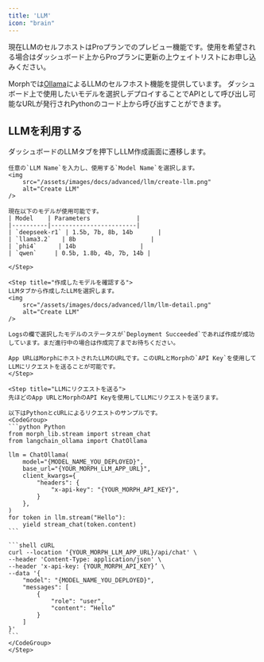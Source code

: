 ```yaml
---
title: 'LLM'
icon: "brain"
---
```


<Warning>
  現在LLMのセルフホストはProプランでのプレビュー機能です。使用を希望される場合はダッシュボード上からProプランに更新の上ウェイトリストにお申し込みください。
</Warning>

Morphでは[Ollama](https://ollama.com "Ollama")によるLLMのセルフホスト機能を提供しています。
ダッシュボード上で使用したいモデルを選択しデプロイすることでAPIとして呼び出し可能なURLが発行されPythonのコード上から呼び出すことができます。


## LLMを利用する

<Steps>
    <Step title="LLMをデプロイする">
    ダッシュボードのLLMタブを押下しLLM作成画面に遷移します。
    
    任意の`LLM Name`を入力し、使用する`Model Name`を選択します。
    <img
        src="/assets/images/docs/advanced/llm/create-llm.png"
        alt="Create LLM"
    />

    現在以下のモデルが使用可能です。
    | Model    | Parameters             |
    |----------|------------------------|
    | `deepseek-r1` | 1.5b, 7b, 8b, 14b       |
    | `llama3.2`   | 8b                     |
    | `phi4`      | 14b                  |
    | `qwen`     | 0.5b, 1.8b, 4b, 7b, 14b |

    </Step>

    <Step title="作成したモデルを確認する">
    LLMタブから作成したLLMを選択します。
    <img
        src="/assets/images/docs/advanced/llm/llm-detail.png"
        alt="Create LLM"
    />
    
    Logsの欄で選択したモデルのステータスが`Deployment Succeeded`であれば作成が成功しています。まだ進行中の場合は作成完了までお待ちください。

    App URLはMorphにホストされたLLMのURLです。このURLとMorphの`API Key`を使用してLLMにリクエストを送ることが可能です。
    </Step>    

    <Step title="LLMにリクエストを送る">
    先ほどのApp URLとMorphのAPI Keyを使用してLLMにリクエストを送ります。

    以下はPythonとcURLによるリクエストのサンプルです。
    <CodeGroup>
    ```python Python
    from morph_lib.stream import stream_chat
    from langchain_ollama import ChatOllama

    llm = ChatOllama(
        model="{MODEL_NAME_YOU_DEPLOYED}",
        base_url="{YOUR_MORPH_LLM_APP_URL}",
        client_kwargs={
            "headers": {
                "x-api-key": "{YOUR_MORPH_API_KEY}",
            }
        },
    )
    for token in llm.stream("Hello"):
        yield stream_chat(token.content)
    ```

    ```shell cURL
    curl --location ‘{YOUR_MORPH_LLM_APP_URL}/api/chat' \
    --header 'Content-Type: application/json' \
    --header 'x-api-key: {YOUR_MORPH_API_KEY}’ \
    --data '{
        "model": "{MODEL_NAME_YOU_DEPLOYED}",
        "messages": [
            {
                "role": "user",
                "content": “Hello”
            }
        ]
    }'
    ```
    </CodeGroup>
    </Step>    
</Steps>